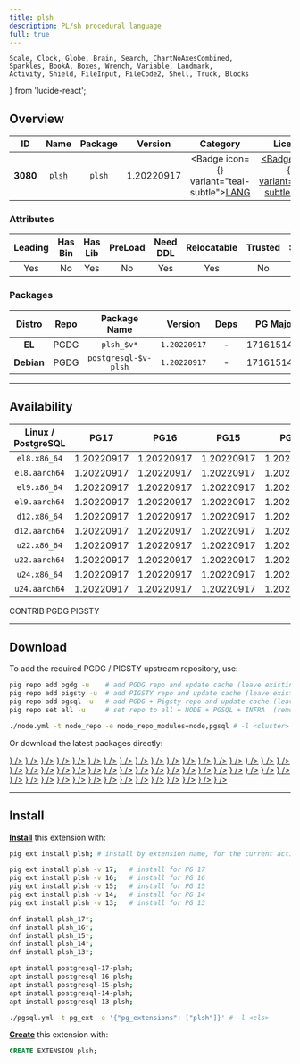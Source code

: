 ```yaml
---
title: plsh
description: PL/sh procedural language
full: true
---
```


    Scale, Clock, Globe, Brain, Search, ChartNoAxesCombined,
    Sparkles, BookA, Boxes, Wrench, Variable, Landmark,
    Activity, Shield, FileInput, FileCode2, Shell, Truck, Blocks
} from 'lucide-react';

## Overview

| <TooltipIconButton tooltip="Extension unique identifier" side="top">ID</TooltipIconButton> | <TooltipIconButton tooltip="Extension name" side="top">Name</TooltipIconButton> | <TooltipIconButton tooltip="Package name for installation" side="top">Package</TooltipIconButton> | <TooltipIconButton tooltip="Latest available extension version" side="top">Version</TooltipIconButton> | <TooltipIconButton tooltip="Extension category" side="top">Category</TooltipIconButton> | <TooltipIconButton tooltip="Open source license" side="top">License</TooltipIconButton> | <TooltipIconButton tooltip="Programming language" side="top">Lang</TooltipIconButton> |
|:--------:|:--------:|:----------:|:--------------:|:---------------------------------------:|:------------------------------------------------------:|:----:|
| **3080** | [`plsh`](https://github.com/petere/plsh) | `plsh` | 1.20220917 | <Badge icon={<BookA />} variant="teal-subtle"><a href="/ext/lang" className="no-underline">LANG</a></Badge> | <a href="/ext/list/license#mit" className="no-underline"><Badge icon={<Scale />} variant="blue-subtle">MIT</Badge></a> | <a href="/ext/list/lang#c"><Badge icon={<FileCode2 />} variant="blue-subtle">C</Badge></a> |

### Attributes

| <TooltipIconButton tooltip="The Primary Leading extension in the Package" side="top">Leading</TooltipIconButton> | <TooltipIconButton tooltip="Contains binary utils" side="top">Has Bin</TooltipIconButton> | <TooltipIconButton tooltip="Contains .so shared library files" side="top">Has Lib</TooltipIconButton> | <TooltipIconButton tooltip="Requires preloading via shared_preload_libraries" side="top">PreLoad</TooltipIconButton> | <TooltipIconButton tooltip="Requires CREATE EXTENSION DDL command" side="top">Need DDL</TooltipIconButton> | <TooltipIconButton tooltip="Can be installed in any schema" side="top">Relocatable</TooltipIconButton> | <TooltipIconButton tooltip="Can be created by non-superuser" side="top">Trusted</TooltipIconButton> | <TooltipIconButton tooltip="Schemas used by this extension" side="top">Schemas</TooltipIconButton> |
|:-------:|:-------:|:-------:|:-------:|:--------:|:-----------:|:-------:|:-------:|
| Yes | No | Yes | No | Yes | Yes | No | - |

### Packages

| <TooltipIconButton tooltip="Linux distribution family, EL or Debian" side="top">Distro</TooltipIconButton> | <TooltipIconButton tooltip="Package repository" side="top">Repo</TooltipIconButton> | <TooltipIconButton tooltip="The RPM/DEB Package Name Pattern (replace $v with real pg major)" side="top">Package Name</TooltipIconButton> | <TooltipIconButton tooltip="Latest package version" side="top">Version</TooltipIconButton> | <TooltipIconButton tooltip="RPM/DEB Package dependencies" side="top">Deps</TooltipIconButton> | <TooltipIconButton tooltip="Available in these PostgreSQL Major Versions" side="top">PG Major</TooltipIconButton> |
|:----------:|:--------:|:------------------------:|:-----------:|:------------:|:------------------:|
|   **EL**   | <Badge variant="blue-subtle"><span className="font-bold">PGDG</span></Badge> | `plsh_$v*` | `1.20220917` | - | <Badge variant="green-subtle">17</Badge><Badge variant="green-subtle">16</Badge><Badge variant="green-subtle">15</Badge><Badge variant="green-subtle">14</Badge><Badge variant="green-subtle">13</Badge> |
| **Debian** | <Badge variant="blue-subtle"><span className="font-bold">PGDG</span></Badge> | `postgresql-$v-plsh` | `1.20220917` | - | <Badge variant="green-subtle">17</Badge><Badge variant="green-subtle">16</Badge><Badge variant="green-subtle">15</Badge><Badge variant="green-subtle">14</Badge><Badge variant="green-subtle">13</Badge> |



------

## Availability

| <TooltipIconButton tooltip="Linux Distro Arch / PostgreSQL Major Version" side="top">Linux / PostgreSQL </TooltipIconButton> | **PG17** | **PG16** | **PG15** | **PG14** | **PG13** |
|:-----:|:-----:|:-----:|:-----:|:-----:|:-----:|
| `el8.x86_64` | <Badge variant="blue-subtle">1.20220917</Badge> | <Badge variant="blue-subtle">1.20220917</Badge> | <Badge variant="blue-subtle">1.20220917</Badge> | <Badge variant="blue-subtle">1.20220917</Badge> | <Badge variant="blue-subtle">1.20220917</Badge> |
| `el8.aarch64` | <Badge variant="blue-subtle">1.20220917</Badge> | <Badge variant="blue-subtle">1.20220917</Badge> | <Badge variant="blue-subtle">1.20220917</Badge> | <Badge variant="blue-subtle">1.20220917</Badge> | <Badge variant="blue-subtle">1.20220917</Badge> |
| `el9.x86_64` | <Badge variant="blue-subtle">1.20220917</Badge> | <Badge variant="blue-subtle">1.20220917</Badge> | <Badge variant="blue-subtle">1.20220917</Badge> | <Badge variant="blue-subtle">1.20220917</Badge> | <Badge variant="blue-subtle">1.20220917</Badge> |
| `el9.aarch64` | <Badge variant="blue-subtle">1.20220917</Badge> | <Badge variant="blue-subtle">1.20220917</Badge> | <Badge variant="blue-subtle">1.20220917</Badge> | <Badge variant="blue-subtle">1.20220917</Badge> | <Badge variant="blue-subtle">1.20220917</Badge> |
| `d12.x86_64` | <Badge variant="blue-subtle">1.20220917</Badge> | <Badge variant="blue-subtle">1.20220917</Badge> | <Badge variant="blue-subtle">1.20220917</Badge> | <Badge variant="blue-subtle">1.20220917</Badge> | <Badge variant="blue-subtle">1.20220917</Badge> |
| `d12.aarch64` | <Badge variant="blue-subtle">1.20220917</Badge> | <Badge variant="blue-subtle">1.20220917</Badge> | <Badge variant="blue-subtle">1.20220917</Badge> | <Badge variant="blue-subtle">1.20220917</Badge> | <Badge variant="blue-subtle">1.20220917</Badge> |
| `u22.x86_64` | <Badge variant="blue-subtle">1.20220917</Badge> | <Badge variant="blue-subtle">1.20220917</Badge> | <Badge variant="blue-subtle">1.20220917</Badge> | <Badge variant="blue-subtle">1.20220917</Badge> | <Badge variant="blue-subtle">1.20220917</Badge> |
| `u22.aarch64` | <Badge variant="blue-subtle">1.20220917</Badge> | <Badge variant="blue-subtle">1.20220917</Badge> | <Badge variant="blue-subtle">1.20220917</Badge> | <Badge variant="blue-subtle">1.20220917</Badge> | <Badge variant="blue-subtle">1.20220917</Badge> |
| `u24.x86_64` | <Badge variant="blue-subtle">1.20220917</Badge> | <Badge variant="blue-subtle">1.20220917</Badge> | <Badge variant="blue-subtle">1.20220917</Badge> | <Badge variant="blue-subtle">1.20220917</Badge> | <Badge variant="blue-subtle">1.20220917</Badge> |
| `u24.aarch64` | <Badge variant="blue-subtle">1.20220917</Badge> | <Badge variant="blue-subtle">1.20220917</Badge> | <Badge variant="blue-subtle">1.20220917</Badge> | <Badge variant="blue-subtle">1.20220917</Badge> | <Badge variant="blue-subtle">1.20220917</Badge> |

<Badge variant="green-subtle"><span className="font-black">CONTRIB</span></Badge> <Badge variant="blue-subtle"><span className="font-black">PGDG</span></Badge> <Badge variant="amber-subtle"><span className="font-black">PIGSTY</span></Badge>

------

## Download

To add the required PGDG / PIGSTY upstream repository, use:

```bash tab="pig"
pig repo add pgdg -u    # add PGDG repo and update cache (leave existing repos)
pig repo add pigsty -u  # add PIGSTY repo and update cache (leave existing repos)
pig repo add pgsql -u   # add PGDG + Pigsty repo and update cache (leave existing repos)
pig repo set all -u     # set repo to all = NODE + PGSQL + INFRA  (remove existing repos)
```
```bash tab="pigsty"
./node.yml -t node_repo -e node_repo_modules=node,pgsql # -l <cluster>
```

Or download the latest packages directly:

<Files>
    <Folder name="el8.x86_64">
        <a href="https://download.postgresql.org/pub/repos/yum/17/redhat/rhel-8-x86_64/plsh_17-1.20220917-6PGDG.rhel8.x86_64.rpm"><File name="plsh_17-1.20220917-6PGDG.rhel8.x86_64.rpm" icon={<Package className="text-emerald-500" />} /></a>
        <a href="https://download.postgresql.org/pub/repos/yum/16/redhat/rhel-8-x86_64/plsh_16-1.20220917-4PGDG.rhel8.x86_64.rpm"><File name="plsh_16-1.20220917-4PGDG.rhel8.x86_64.rpm" icon={<Package className="text-emerald-500" />} /></a>
        <a href="https://download.postgresql.org/pub/repos/yum/15/redhat/rhel-8-x86_64/plsh_15-1.20220917-1.rhel8.x86_64.rpm"><File name="plsh_15-1.20220917-1.rhel8.x86_64.rpm" icon={<Package className="text-emerald-500" />} /></a>
        <a href="https://download.postgresql.org/pub/repos/yum/14/redhat/rhel-8-x86_64/plsh_14-1.20220917-1.rhel8.x86_64.rpm"><File name="plsh_14-1.20220917-1.rhel8.x86_64.rpm" icon={<Package className="text-emerald-500" />} /></a>
        <a href="https://download.postgresql.org/pub/repos/yum/13/redhat/rhel-8-x86_64/plsh_13-1.20220917-1.rhel8.x86_64.rpm"><File name="plsh_13-1.20220917-1.rhel8.x86_64.rpm" icon={<Package className="text-emerald-500" />} /></a>
    </Folder>
    <Folder name="el8.aarch64">
        <a href="https://download.postgresql.org/pub/repos/yum/17/redhat/rhel-8-aarch64/plsh_17-1.20220917-6PGDG.rhel8.aarch64.rpm"><File name="plsh_17-1.20220917-6PGDG.rhel8.aarch64.rpm" icon={<Package className="text-orange-500" />} /></a>
        <a href="https://download.postgresql.org/pub/repos/yum/16/redhat/rhel-8-aarch64/plsh_16-1.20220917-4PGDG.rhel8.aarch64.rpm"><File name="plsh_16-1.20220917-4PGDG.rhel8.aarch64.rpm" icon={<Package className="text-orange-500" />} /></a>
        <a href="https://download.postgresql.org/pub/repos/yum/15/redhat/rhel-8-aarch64/plsh_15-1.20220917-1.rhel8.aarch64.rpm"><File name="plsh_15-1.20220917-1.rhel8.aarch64.rpm" icon={<Package className="text-orange-500" />} /></a>
        <a href="https://download.postgresql.org/pub/repos/yum/14/redhat/rhel-8-aarch64/plsh_14-1.20220917-1.rhel8.aarch64.rpm"><File name="plsh_14-1.20220917-1.rhel8.aarch64.rpm" icon={<Package className="text-orange-500" />} /></a>
        <a href="https://download.postgresql.org/pub/repos/yum/13/redhat/rhel-8-aarch64/plsh_13-1.20220917-1.rhel8.aarch64.rpm"><File name="plsh_13-1.20220917-1.rhel8.aarch64.rpm" icon={<Package className="text-orange-500" />} /></a>
    </Folder>
    <Folder name="el9.x86_64">
        <a href="https://download.postgresql.org/pub/repos/yum/17/redhat/rhel-9-x86_64/plsh_17-1.20220917-6PGDG.rhel9.x86_64.rpm"><File name="plsh_17-1.20220917-6PGDG.rhel9.x86_64.rpm" icon={<Package className="text-emerald-500" />} /></a>
        <a href="https://download.postgresql.org/pub/repos/yum/16/redhat/rhel-9-x86_64/plsh_16-1.20220917-4PGDG.rhel9.x86_64.rpm"><File name="plsh_16-1.20220917-4PGDG.rhel9.x86_64.rpm" icon={<Package className="text-emerald-500" />} /></a>
        <a href="https://download.postgresql.org/pub/repos/yum/15/redhat/rhel-9-x86_64/plsh_15-1.20220917-1.rhel9.x86_64.rpm"><File name="plsh_15-1.20220917-1.rhel9.x86_64.rpm" icon={<Package className="text-emerald-500" />} /></a>
        <a href="https://download.postgresql.org/pub/repos/yum/14/redhat/rhel-9-x86_64/plsh_14-1.20220917-1.rhel9.x86_64.rpm"><File name="plsh_14-1.20220917-1.rhel9.x86_64.rpm" icon={<Package className="text-emerald-500" />} /></a>
        <a href="https://download.postgresql.org/pub/repos/yum/13/redhat/rhel-9-x86_64/plsh_13-1.20220917-1.rhel9.x86_64.rpm"><File name="plsh_13-1.20220917-1.rhel9.x86_64.rpm" icon={<Package className="text-emerald-500" />} /></a>
    </Folder>
    <Folder name="el9.aarch64">
        <a href="https://download.postgresql.org/pub/repos/yum/17/redhat/rhel-9-aarch64/plsh_17-1.20220917-6PGDG.rhel9.aarch64.rpm"><File name="plsh_17-1.20220917-6PGDG.rhel9.aarch64.rpm" icon={<Package className="text-orange-500" />} /></a>
        <a href="https://download.postgresql.org/pub/repos/yum/16/redhat/rhel-9-aarch64/plsh_16-1.20220917-4PGDG.rhel9.aarch64.rpm"><File name="plsh_16-1.20220917-4PGDG.rhel9.aarch64.rpm" icon={<Package className="text-orange-500" />} /></a>
        <a href="https://download.postgresql.org/pub/repos/yum/15/redhat/rhel-9-aarch64/plsh_15-1.20220917-1.rhel9.aarch64.rpm"><File name="plsh_15-1.20220917-1.rhel9.aarch64.rpm" icon={<Package className="text-orange-500" />} /></a>
        <a href="https://download.postgresql.org/pub/repos/yum/14/redhat/rhel-9-aarch64/plsh_14-1.20220917-1.rhel9.aarch64.rpm"><File name="plsh_14-1.20220917-1.rhel9.aarch64.rpm" icon={<Package className="text-orange-500" />} /></a>
        <a href="https://download.postgresql.org/pub/repos/yum/13/redhat/rhel-9-aarch64/plsh_13-1.20220917-1.rhel9.aarch64.rpm"><File name="plsh_13-1.20220917-1.rhel9.aarch64.rpm" icon={<Package className="text-orange-500" />} /></a>
    </Folder>
    <Folder name="d12.x86_64">
        <a href="https://apt.postgresql.org/pub/repos/apt/pool/main/p/postgresql-plsh/postgresql-17-plsh_1.20220917-3.pgdg120+1_arm64.deb"><File name="postgresql-17-plsh_1.20220917-3.pgdg120+1_arm64.deb" icon={<Box className="text-emerald-500" />} /></a>
        <a href="https://apt.postgresql.org/pub/repos/apt/pool/main/p/postgresql-plsh/postgresql-16-plsh_1.20220917-3.pgdg120+1_arm64.deb"><File name="postgresql-16-plsh_1.20220917-3.pgdg120+1_arm64.deb" icon={<Box className="text-emerald-500" />} /></a>
        <a href="https://apt.postgresql.org/pub/repos/apt/pool/main/p/postgresql-plsh/postgresql-15-plsh_1.20220917-3.pgdg120+1_arm64.deb"><File name="postgresql-15-plsh_1.20220917-3.pgdg120+1_arm64.deb" icon={<Box className="text-emerald-500" />} /></a>
        <a href="https://apt.postgresql.org/pub/repos/apt/pool/main/p/postgresql-plsh/postgresql-14-plsh_1.20220917-3.pgdg120+1_arm64.deb"><File name="postgresql-14-plsh_1.20220917-3.pgdg120+1_arm64.deb" icon={<Box className="text-emerald-500" />} /></a>
        <a href="https://apt.postgresql.org/pub/repos/apt/pool/main/p/postgresql-plsh/postgresql-13-plsh_1.20220917-3.pgdg120+1_arm64.deb"><File name="postgresql-13-plsh_1.20220917-3.pgdg120+1_arm64.deb" icon={<Box className="text-emerald-500" />} /></a>
    </Folder>
    <Folder name="d12.aarch64">
        <a href="https://apt.postgresql.org/pub/repos/apt/pool/main/p/postgresql-plsh/postgresql-17-plsh_1.20220917-3.pgdg120+1_amd64.deb"><File name="postgresql-17-plsh_1.20220917-3.pgdg120+1_amd64.deb" icon={<Box className="text-orange-500" />} /></a>
        <a href="https://apt.postgresql.org/pub/repos/apt/pool/main/p/postgresql-plsh/postgresql-16-plsh_1.20220917-3.pgdg120+1_amd64.deb"><File name="postgresql-16-plsh_1.20220917-3.pgdg120+1_amd64.deb" icon={<Box className="text-orange-500" />} /></a>
        <a href="https://apt.postgresql.org/pub/repos/apt/pool/main/p/postgresql-plsh/postgresql-15-plsh_1.20220917-3.pgdg120+1_amd64.deb"><File name="postgresql-15-plsh_1.20220917-3.pgdg120+1_amd64.deb" icon={<Box className="text-orange-500" />} /></a>
        <a href="https://apt.postgresql.org/pub/repos/apt/pool/main/p/postgresql-plsh/postgresql-14-plsh_1.20220917-3.pgdg120+1_amd64.deb"><File name="postgresql-14-plsh_1.20220917-3.pgdg120+1_amd64.deb" icon={<Box className="text-orange-500" />} /></a>
        <a href="https://apt.postgresql.org/pub/repos/apt/pool/main/p/postgresql-plsh/postgresql-13-plsh_1.20220917-3.pgdg120+1_amd64.deb"><File name="postgresql-13-plsh_1.20220917-3.pgdg120+1_amd64.deb" icon={<Box className="text-orange-500" />} /></a>
    </Folder>
    <Folder name="u22.x86_64">
        <a href="https://apt.postgresql.org/pub/repos/apt/pool/main/p/postgresql-plsh/postgresql-17-plsh_1.20220917-3.pgdg22.04+1_amd64.deb"><File name="postgresql-17-plsh_1.20220917-3.pgdg22.04+1_amd64.deb" icon={<Box className="text-emerald-500" />} /></a>
        <a href="https://apt.postgresql.org/pub/repos/apt/pool/main/p/postgresql-plsh/postgresql-16-plsh_1.20220917-3.pgdg22.04+1_amd64.deb"><File name="postgresql-16-plsh_1.20220917-3.pgdg22.04+1_amd64.deb" icon={<Box className="text-emerald-500" />} /></a>
        <a href="https://apt.postgresql.org/pub/repos/apt/pool/main/p/postgresql-plsh/postgresql-15-plsh_1.20220917-3.pgdg22.04+1_amd64.deb"><File name="postgresql-15-plsh_1.20220917-3.pgdg22.04+1_amd64.deb" icon={<Box className="text-emerald-500" />} /></a>
        <a href="https://apt.postgresql.org/pub/repos/apt/pool/main/p/postgresql-plsh/postgresql-14-plsh_1.20220917-3.pgdg22.04+1_amd64.deb"><File name="postgresql-14-plsh_1.20220917-3.pgdg22.04+1_amd64.deb" icon={<Box className="text-emerald-500" />} /></a>
        <a href="https://apt.postgresql.org/pub/repos/apt/pool/main/p/postgresql-plsh/postgresql-13-plsh_1.20220917-3.pgdg22.04+1_amd64.deb"><File name="postgresql-13-plsh_1.20220917-3.pgdg22.04+1_amd64.deb" icon={<Box className="text-emerald-500" />} /></a>
    </Folder>
    <Folder name="u22.aarch64">
        <a href="https://apt.postgresql.org/pub/repos/apt/pool/main/p/postgresql-plsh/postgresql-17-plsh_1.20220917-3.pgdg22.04+1_arm64.deb"><File name="postgresql-17-plsh_1.20220917-3.pgdg22.04+1_arm64.deb" icon={<Box className="text-orange-500" />} /></a>
        <a href="https://apt.postgresql.org/pub/repos/apt/pool/main/p/postgresql-plsh/postgresql-16-plsh_1.20220917-3.pgdg22.04+1_arm64.deb"><File name="postgresql-16-plsh_1.20220917-3.pgdg22.04+1_arm64.deb" icon={<Box className="text-orange-500" />} /></a>
        <a href="https://apt.postgresql.org/pub/repos/apt/pool/main/p/postgresql-plsh/postgresql-15-plsh_1.20220917-3.pgdg22.04+1_arm64.deb"><File name="postgresql-15-plsh_1.20220917-3.pgdg22.04+1_arm64.deb" icon={<Box className="text-orange-500" />} /></a>
        <a href="https://apt.postgresql.org/pub/repos/apt/pool/main/p/postgresql-plsh/postgresql-14-plsh_1.20220917-3.pgdg22.04+1_arm64.deb"><File name="postgresql-14-plsh_1.20220917-3.pgdg22.04+1_arm64.deb" icon={<Box className="text-orange-500" />} /></a>
        <a href="https://apt.postgresql.org/pub/repos/apt/pool/main/p/postgresql-plsh/postgresql-13-plsh_1.20220917-3.pgdg22.04+1_arm64.deb"><File name="postgresql-13-plsh_1.20220917-3.pgdg22.04+1_arm64.deb" icon={<Box className="text-orange-500" />} /></a>
    </Folder>
    <Folder name="u24.x86_64">
        <a href="https://apt.postgresql.org/pub/repos/apt/pool/main/p/postgresql-plsh/postgresql-17-plsh_1.20220917-3.pgdg24.04+1_amd64.deb"><File name="postgresql-17-plsh_1.20220917-3.pgdg24.04+1_amd64.deb" icon={<Box className="text-emerald-500" />} /></a>
        <a href="https://apt.postgresql.org/pub/repos/apt/pool/main/p/postgresql-plsh/postgresql-16-plsh_1.20220917-3.pgdg24.04+1_amd64.deb"><File name="postgresql-16-plsh_1.20220917-3.pgdg24.04+1_amd64.deb" icon={<Box className="text-emerald-500" />} /></a>
        <a href="https://apt.postgresql.org/pub/repos/apt/pool/main/p/postgresql-plsh/postgresql-15-plsh_1.20220917-3.pgdg24.04+1_amd64.deb"><File name="postgresql-15-plsh_1.20220917-3.pgdg24.04+1_amd64.deb" icon={<Box className="text-emerald-500" />} /></a>
        <a href="https://apt.postgresql.org/pub/repos/apt/pool/main/p/postgresql-plsh/postgresql-14-plsh_1.20220917-3.pgdg24.04+1_amd64.deb"><File name="postgresql-14-plsh_1.20220917-3.pgdg24.04+1_amd64.deb" icon={<Box className="text-emerald-500" />} /></a>
        <a href="https://apt.postgresql.org/pub/repos/apt/pool/main/p/postgresql-plsh/postgresql-13-plsh_1.20220917-3.pgdg24.04+1_amd64.deb"><File name="postgresql-13-plsh_1.20220917-3.pgdg24.04+1_amd64.deb" icon={<Box className="text-emerald-500" />} /></a>
    </Folder>
    <Folder name="u24.aarch64">
        <a href="https://apt.postgresql.org/pub/repos/apt/pool/main/p/postgresql-plsh/postgresql-17-plsh_1.20220917-3.pgdg24.04+1_arm64.deb"><File name="postgresql-17-plsh_1.20220917-3.pgdg24.04+1_arm64.deb" icon={<Box className="text-orange-500" />} /></a>
        <a href="https://apt.postgresql.org/pub/repos/apt/pool/main/p/postgresql-plsh/postgresql-16-plsh_1.20220917-3.pgdg24.04+1_arm64.deb"><File name="postgresql-16-plsh_1.20220917-3.pgdg24.04+1_arm64.deb" icon={<Box className="text-orange-500" />} /></a>
        <a href="https://apt.postgresql.org/pub/repos/apt/pool/main/p/postgresql-plsh/postgresql-15-plsh_1.20220917-3.pgdg24.04+1_arm64.deb"><File name="postgresql-15-plsh_1.20220917-3.pgdg24.04+1_arm64.deb" icon={<Box className="text-orange-500" />} /></a>
        <a href="https://apt.postgresql.org/pub/repos/apt/pool/main/p/postgresql-plsh/postgresql-14-plsh_1.20220917-3.pgdg24.04+1_arm64.deb"><File name="postgresql-14-plsh_1.20220917-3.pgdg24.04+1_arm64.deb" icon={<Box className="text-orange-500" />} /></a>
        <a href="https://apt.postgresql.org/pub/repos/apt/pool/main/p/postgresql-plsh/postgresql-13-plsh_1.20220917-3.pgdg24.04+1_arm64.deb"><File name="postgresql-13-plsh_1.20220917-3.pgdg24.04+1_arm64.deb" icon={<Box className="text-orange-500" />} /></a>
    </Folder>
</Files>

------

## Install

[**Install**](/docs/pgsql/extension/install) this extension with:

```bash tab="pig"
pig ext install plsh; # install by extension name, for the current active PG version

pig ext install plsh -v 17;   # install for PG 17
pig ext install plsh -v 16;   # install for PG 16
pig ext install plsh -v 15;   # install for PG 15
pig ext install plsh -v 14;   # install for PG 14
pig ext install plsh -v 13;   # install for PG 13
```
```bash tab="yum" 
dnf install plsh_17*;
dnf install plsh_16*;
dnf install plsh_15*;
dnf install plsh_14*;
dnf install plsh_13*;
```
```bash tab="apt" 
apt install postgresql-17-plsh;
apt install postgresql-16-plsh;
apt install postgresql-15-plsh;
apt install postgresql-14-plsh;
apt install postgresql-13-plsh;
```
```bash tab="ansible"
./pgsql.yml -t pg_ext -e '{"pg_extensions": ["plsh"]}' # -l <cls>
```

[**Create**](/docs/pgsql/extension/create) this extension with:

```sql
CREATE EXTENSION plsh;
```


